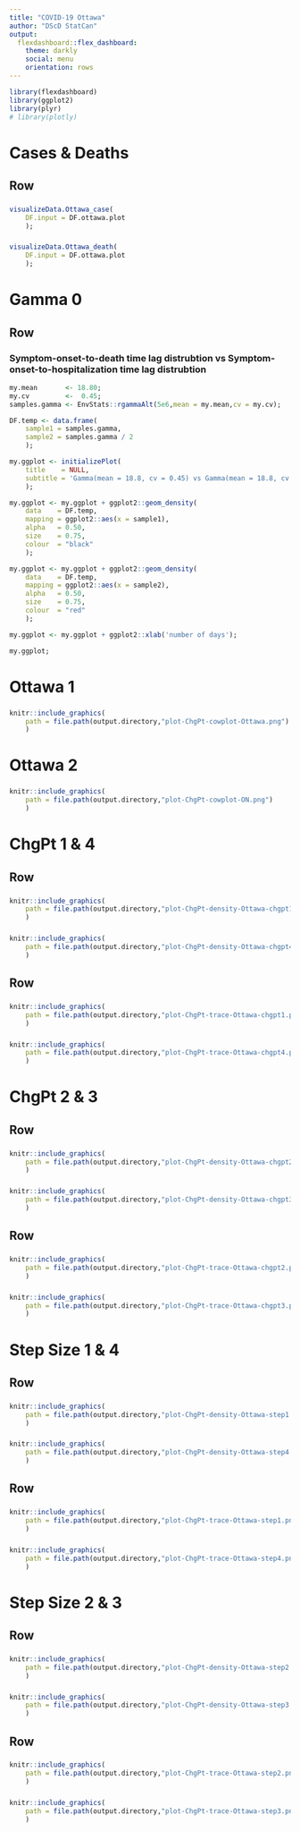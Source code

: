 ```yaml
---
title: "COVID-19 Ottawa"
author: "DScD StatCan"
output:
  flexdashboard::flex_dashboard:
    theme: darkly
    social: menu
    orientation: rows
---
```


```r
library(flexdashboard)
library(ggplot2)
library(plyr)
# library(plotly)
```

Cases & Deaths
=======================================================================

Row
-----------------------------------------------------------------------

###

```r
visualizeData.Ottawa_case(
    DF.input = DF.ottawa.plot
    );
```

###

```r
visualizeData.Ottawa_death(
    DF.input = DF.ottawa.plot
    );
```

Gamma 0
=======================================================================

Row
-----------------------------------------------------------------------

### Symptom-onset-to-death time lag distrubtion vs Symptom-onset-to-hospitalization time lag distrubtion

```r
my.mean       <- 18.80;
my.cv         <-  0.45;
samples.gamma <- EnvStats::rgammaAlt(5e6,mean = my.mean,cv = my.cv);

DF.temp <- data.frame(
    sample1 = samples.gamma,
    sample2 = samples.gamma / 2
    );

my.ggplot <- initializePlot(
    title    = NULL,
    subtitle = 'Gamma(mean = 18.8, cv = 0.45) vs Gamma(mean = 18.8, cv = 0.45) / 2'
    );

my.ggplot <- my.ggplot + ggplot2::geom_density(
    data    = DF.temp,
    mapping = ggplot2::aes(x = sample1),
    alpha   = 0.50,
    size    = 0.75,
    colour  = "black"
    );

my.ggplot <- my.ggplot + ggplot2::geom_density(
    data    = DF.temp,
    mapping = ggplot2::aes(x = sample2),
    alpha   = 0.50,
    size    = 0.75,
    colour  = "red"
    );

my.ggplot <- my.ggplot + ggplot2::xlab('number of days');

my.ggplot;
```

Ottawa 1
=======================================================================

###

```r
knitr::include_graphics(
    path = file.path(output.directory,"plot-ChgPt-cowplot-Ottawa.png")
    )
```

Ottawa 2
=======================================================================

###

```r
knitr::include_graphics(
    path = file.path(output.directory,"plot-ChgPt-cowplot-ON.png")
    )
```

ChgPt 1 & 4
=======================================================================

Row
-----------------------------------------------------------------------

###

```r
knitr::include_graphics(
    path = file.path(output.directory,"plot-ChgPt-density-Ottawa-chgpt1.png")
    )
```

###

```r
knitr::include_graphics(
    path = file.path(output.directory,"plot-ChgPt-density-Ottawa-chgpt4.png")
    )
```

Row
-----------------------------------------------------------------------

###

```r
knitr::include_graphics(
    path = file.path(output.directory,"plot-ChgPt-trace-Ottawa-chgpt1.png")
    )
```

###

```r
knitr::include_graphics(
    path = file.path(output.directory,"plot-ChgPt-trace-Ottawa-chgpt4.png")
    )
```

ChgPt 2 & 3
=======================================================================

Row
-----------------------------------------------------------------------

###

```r
knitr::include_graphics(
    path = file.path(output.directory,"plot-ChgPt-density-Ottawa-chgpt2.png")
    )
```

###

```r
knitr::include_graphics(
    path = file.path(output.directory,"plot-ChgPt-density-Ottawa-chgpt3.png")
    )
```

Row
-----------------------------------------------------------------------

###

```r
knitr::include_graphics(
    path = file.path(output.directory,"plot-ChgPt-trace-Ottawa-chgpt2.png")
    )
```

###

```r
knitr::include_graphics(
    path = file.path(output.directory,"plot-ChgPt-trace-Ottawa-chgpt3.png")
    )
```

Step Size 1 & 4
=======================================================================

Row
-----------------------------------------------------------------------

###

```r
knitr::include_graphics(
    path = file.path(output.directory,"plot-ChgPt-density-Ottawa-step1.png")
    )
```

###

```r
knitr::include_graphics(
    path = file.path(output.directory,"plot-ChgPt-density-Ottawa-step4.png")
    )
```

Row
-----------------------------------------------------------------------

###

```r
knitr::include_graphics(
    path = file.path(output.directory,"plot-ChgPt-trace-Ottawa-step1.png")
    )
```

###

```r
knitr::include_graphics(
    path = file.path(output.directory,"plot-ChgPt-trace-Ottawa-step4.png")
    )
```

Step Size 2 & 3
=======================================================================

Row
-----------------------------------------------------------------------

###

```r
knitr::include_graphics(
    path = file.path(output.directory,"plot-ChgPt-density-Ottawa-step2.png")
    )
```

###

```r
knitr::include_graphics(
    path = file.path(output.directory,"plot-ChgPt-density-Ottawa-step3.png")
    )
```

Row
-----------------------------------------------------------------------

###

```r
knitr::include_graphics(
    path = file.path(output.directory,"plot-ChgPt-trace-Ottawa-step2.png")
    )
```

###

```r
knitr::include_graphics(
    path = file.path(output.directory,"plot-ChgPt-trace-Ottawa-step3.png")
    )
```
